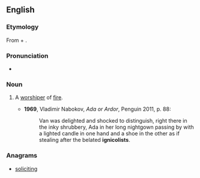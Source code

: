 ==English==

===Etymology===
From {{etyl|la}} {{term|ignis||fire|lang=la}} + {{term|colere||to worship}} {{suffix||ist}}.

===Pronunciation===
*{{a|UK}} {{IPA|/ɪɡˈnɪkəlɪst/}}

===Noun===
{{en-noun}}

# {{rare}} A [[worshiper]] of [[fire]].
#*'''1969''', Vladimir Nabokov, ''Ada or Ardor'', Penguin 2011, p. 88:
#*:Van was delighted and shocked to distinguish, right there in the inky shrubbery, Ada in her long nightgown passing by with a lighted candle in one hand and a shoe in the other as if stealing after the belated '''ignicolists'''.

===Anagrams===
* [[soliciting#English|soliciting]]